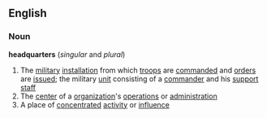 ==English==

===Noun===
'''headquarters''' (''singular'' and ''plural'')
# The [[military]] [[installation]] from which [[troop]]s are [[commanded]] and [[order]]s are [[issued]]; the military [[unit]] consisting of a [[commander]] and his [[support]] [[staff]]
# The [[center]] of a [[organization]]'s [[operation]]s or [[administration]]
# A place of [[concentrated]] [[activity]] or [[influence]]